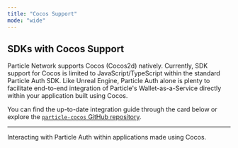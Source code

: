 ```yaml
---
title: "Cocos Support"
mode: "wide"
---
```


## SDKs with Cocos Support

Particle Network supports Cocos (Cocos2d) natively. Currently, SDK support for Cocos is limited to JavaScript/TypeScript within the standard Particle Auth SDK. Like Unreal Engine, Particle Auth alone is plenty to facilitate end-to-end integration of Particle's Wallet-as-a-Service directly within your application built using Cocos. 

You can find the up-to-date integration guide through the card below or explore the [`particle-cocos` GitHub repository](https://github.com/Particle-Network/particle-cocos/tree/mobile).

***

<CardGroup cols={1}>
  <Card title="Particle Auth" href="/api-reference/auth/mobile-sdks/cocos">
    Interacting with Particle Auth within applications made using Cocos.
  </Card>
</CardGroup>